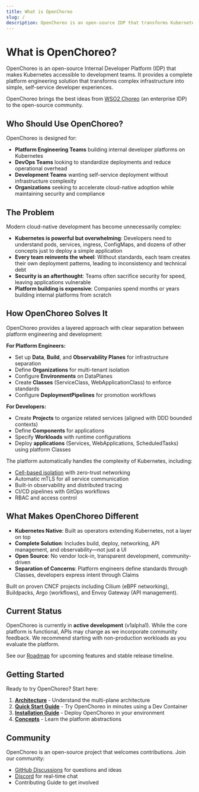 ```yaml
---
title: What is OpenChoreo
slug: /
description: OpenChoreo is an open-source IDP that transforms Kubernetes into a self-service platform with CI/CD, API management, and built-in observability.
---
```



# What is OpenChoreo?

OpenChoreo is an open-source Internal Developer Platform (IDP) that makes Kubernetes accessible to development teams. It
provides a complete platform engineering solution that transforms complex infrastructure into simple, self-service
developer experiences.

OpenChoreo brings the best ideas from [WSO2 Choreo](https://choreo.dev) (an enterprise IDP) to the open-source
community.

## Who Should Use OpenChoreo?

OpenChoreo is designed for:

- **Platform Engineering Teams** building internal developer platforms on Kubernetes
- **DevOps Teams** looking to standardize deployments and reduce operational overhead
- **Development Teams** wanting self-service deployment without infrastructure complexity
- **Organizations** seeking to accelerate cloud-native adoption while maintaining security and compliance

## The Problem

Modern cloud-native development has become unnecessarily complex:

- **Kubernetes is powerful but overwhelming**: Developers need to understand pods, services, ingress, ConfigMaps, and
  dozens of other concepts just to deploy a simple application
- **Every team reinvents the wheel**: Without standards, each team creates their own deployment patterns, leading to
  inconsistency and technical debt
- **Security is an afterthought**: Teams often sacrifice security for speed, leaving applications vulnerable
- **Platform building is expensive**: Companies spend months or years building internal platforms from scratch

## How OpenChoreo Solves It

OpenChoreo provides a layered approach with clear separation between platform engineering and development:

**For Platform Engineers:**

- Set up **Data**, **Build**, and **Observability Planes** for infrastructure separation
- Define **Organizations** for multi-tenant isolation
- Configure **Environments** on DataPlanes
- Create **Classes** (ServiceClass, WebApplicationClass) to enforce standards
- Configure **DeploymentPipelines** for promotion workflows

**For Developers:**

- Create **Projects** to organize related services (aligned with DDD bounded contexts)
- Define **Components** for applications
- Specify **Workloads** with runtime configurations
- Deploy **applications** (Services, WebApplications, ScheduledTasks) using platform Classes

The platform automatically handles the complexity of Kubernetes, including:

- [Cell-based isolation](https://github.com/wso2/reference-architecture/blob/master/reference-architecture-cell-based.md)
  with zero-trust networking
- Automatic mTLS for all service communication
- Built-in observability and distributed tracing
- CI/CD pipelines with GitOps workflows
- RBAC and access control

## What Makes OpenChoreo Different

- **Kubernetes Native**: Built as operators extending Kubernetes, not a layer on top
- **Complete Solution**: Includes build, deploy, networking, API management, and observability—not just a UI
- **Open Source**: No vendor lock-in, transparent development, community-driven
- **Separation of Concerns**: Platform engineers define standards through Classes, developers express intent through
  Claims

Built on proven CNCF projects including Cilium (eBPF networking), Buildpacks, Argo (workflows), and Envoy Gateway (API
management).

## Current Status

OpenChoreo is currently in **active development** (v1alpha1). While the core platform is functional, APIs may change as
we incorporate community feedback. We recommend starting with non-production workloads as you evaluate the platform.

See our [Roadmap](https://github.com/orgs/openchoreo/projects/4) for upcoming features and stable release timeline.

## Getting Started

Ready to try OpenChoreo? Start here:

1. **[Architecture](./architecture.md)** - Understand the multi-plane architecture
2. **[Quick Start Guide](../getting-started/quick-start-guide.mdx)** - Try OpenChoreo in minutes using a Dev Container
3. **[Installation Guide](../getting-started/single-cluster.mdx)** - Deploy OpenChoreo in your environment
4. **[Concepts](../concepts/developer-abstractions.md)** - Learn the platform abstractions

## Community

OpenChoreo is an open-source project that welcomes contributions. Join our community:

- [GitHub Discussions](https://github.com/openchoreo/openchoreo/discussions) for questions and ideas
- [Discord](https://discord.com/invite/asqDFC8suT) for real-time chat
- <Link to={`https://github.com/openchoreo/openchoreo/blob/${versions.githubRef}/docs/contributors/contribute.md`}>Contributing Guide</Link> to get
  involved
